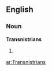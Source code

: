==English==

===Noun===
'''Transnistrians'''

# {{plural of|[[Transnistrian]]}}

[[ar:Transnistrians]]